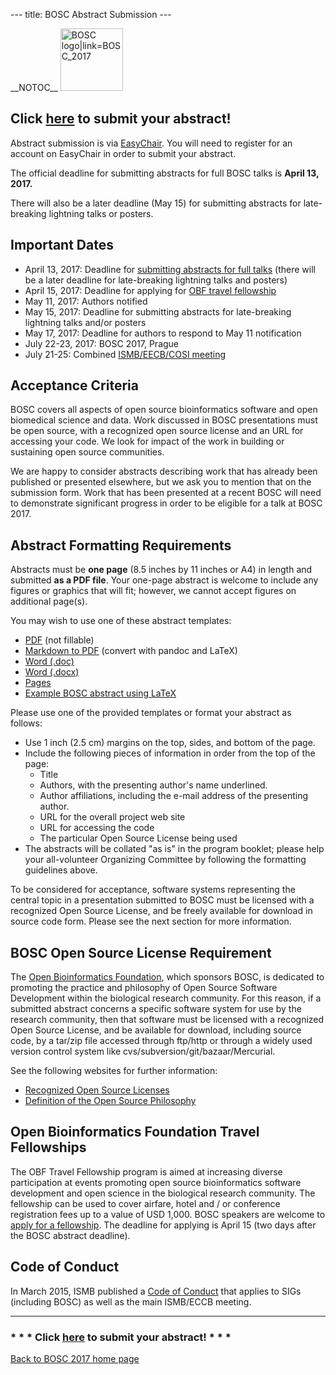 ---
title: BOSC Abstract Submission
---

__NOTOC__
[[File:Pear.png‎|100px|left|BOSC logo|link=BOSC_2017]]
== Click [https://easychair.org/conferences/?conf=bosc2017 here] to submit your abstract! ==
Abstract submission is via [https://easychair.org/conferences/?conf=bosc2017 EasyChair].  You will need to register for an account on EasyChair in order to submit your abstract.   

The official deadline for submitting abstracts for full BOSC talks is '''April 13, 2017.'''

There will also be a later deadline (May 15) for submitting abstracts for late-breaking lightning talks or posters.

== Important Dates ==

* April 13, 2017: Deadline for [https://easychair.org/conferences/?conf=bosc2017 submitting abstracts for full talks] (there will be a later deadline for late-breaking lightning talks and posters)
* April 15, 2017: Deadline for applying for [https://github.com/OBF/obf-docs/blob/master/Travel_fellowships.md OBF travel fellowship]
* May 11, 2017: Authors notified
* May 15, 2017: Deadline for submitting abstracts for late-breaking lightning talks and/or posters
* May 17, 2017: Deadline for authors to respond to May 11 notification
* July 22-23, 2017: BOSC 2017, Prague
* July 21-25: Combined [https://www.iscb.org/ismbeccb2017 ISMB/EECB/COSI meeting]

== Acceptance Criteria ==

BOSC covers all aspects of open source bioinformatics software and open biomedical science and data. Work discussed in BOSC presentations must be open source, with a recognized open source license and an URL for accessing your code. We look for impact of the work in building or sustaining open source communities.

We are happy to consider abstracts describing work that has already been published or presented elsewhere, but we ask you to mention that on the submission form. Work that has been presented at a recent BOSC will need to demonstrate significant progress in order to be eligible for a talk at BOSC 2017.

== Abstract Formatting Requirements ==
Abstracts must be '''one page''' (8.5 inches by 11 inches or A4) in length and submitted '''as a PDF file'''. Your one-page abstract is welcome to include any figures or graphics that will fit; however, we cannot accept figures on additional page(s).

You may wish to use one of these abstract templates:
* [http://www.open-bio.org/wiki/File:BOSC2015-abstract-template.pdf PDF] (not fillable)
* [https://s3.amazonaws.com/chapmanb/openbio/bosc_template_pandoc.tar.gz Markdown to PDF] (convert with pandoc and LaTeX)
* [http://www.open-bio.org/bosc2015/bosc2015-abstract-example.doc Word (.doc)] 
* [http://www.open-bio.org/bosc2015/bosc2015-abstract-example.docx Word (.docx)]
* [http://www.open-bio.org/bosc2015/bosc2015-abstract-example.pages Pages]
* [https://github.com/bow/talks/blob/master/2014_bosc/abstract/abstract.tex Example BOSC abstract using LaTeX]

Please use one of the provided templates or format your abstract as follows:
* Use 1 inch (2.5 cm) margins on the top, sides, and bottom of the page.
* Include the following pieces of information in order from the top of the page:
** Title
** Authors, with the presenting author's name underlined.
** Author affiliations, including the e-mail address of the presenting author.
** URL for the overall project web site
** URL for accessing the code
** The particular Open Source License being used
* The abstracts will be collated "as is" in the program booklet; please help your all-volunteer Organizing Committee by following the formatting guidelines above.

To be considered for acceptance, software systems representing the central topic in a presentation submitted to BOSC must be licensed with a recognized Open Source License, and be freely available for download in source code form. Please see the next section for more information.

== BOSC Open Source License Requirement ==

The [[OBF|Open Bioinformatics Foundation]], which sponsors BOSC, is dedicated to promoting the practice and philosophy of Open Source Software Development within the biological research community. For this reason, if a submitted abstract concerns a specific software system for use by the research community, then that software must be licensed with a recognized Open Source License, and be available for download, including source code, by a tar/zip file accessed through ftp/http or through a widely used version control system like cvs/subversion/git/bazaar/Mercurial.

See the following websites for further information:
* [http://www.opensource.org/licenses/ Recognized Open Source Licenses]
* [http://www.opensource.org/docs/definition.php Definition of the Open Source Philosophy]

== Open Bioinformatics Foundation Travel Fellowships ==

The OBF Travel Fellowship program is aimed at increasing diverse participation at events promoting open source bioinformatics software development and open science in the biological research community. The fellowship can be used to cover airfare, hotel and / or conference registration fees up to a value of USD 1,000. BOSC speakers are welcome to [https://github.com/OBF/obf-docs/blob/master/Travel_fellowships.md apply for a fellowship]. The deadline for applying is April 15 (two days after the BOSC abstract deadline).

== Code of Conduct ==
In March 2015, ISMB published a [http://www.iscb.org/ismbeccb2015-general-info/ismbeccb2015-coc Code of Conduct] that applies to SIGs (including BOSC) as well as the main ISMB/ECCB meeting.

<hr>

=== * * * Click [https://easychair.org/conferences/?conf=bosc2017 here] to submit your abstract! * * * ===

[[BOSC_2017|Back to BOSC 2017 home page]]